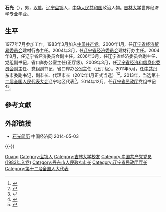 '''石光'''（{{bd|1958年|9月|}}），男，[[汉族|汉族]]，[[辽宁|辽宁]][[盘锦|盘锦]]人，[[中华人民共和国|中华人民共和国]]政治人物。[[吉林大学|吉林大学]]世界经济学专业毕业。

== 生平 ==
1977年7月参加工作。1983年3月加入[[中国共产党|中国共产党]]。2000年1月，任[[辽宁省经济贸易委员会|辽宁省经济贸易委员会]]建材行办主任。2004年3月，任[[辽宁省经济委员会|辽宁省经济委员会]]建材行办主任。2004年8月，任辽宁省经济委员会副主任。2006年3月，任辽宁省经济委员会副主任、党组副书记，省口岸办公室主任(正厅级)。2009年3月，任[[辽宁省经济和信息化委员会|辽宁省经济和信息化委员会]]副主任、党组副书记、省口岸办公室主任（正厅级）。2011年5月，任[[中共丹东市委|中共丹东市委]]副书记，副市长、代理市长（2012年1月正式当选）<ref>{{cite web|accessdate=2014-06-03|url=http://district.ce.cn/newarea/sddy/201301/15/t20130115_24029542.shtml|title=石光当选丹东市长|publisher=中国经济网|archive-date=2014-05-03|archive-url=https://web.archive.org/web/20140503184454/http://district.ce.cn/newarea/sddy/201301/15/t20130115_24029542.shtml|dead-url=no}}</ref><ref>{{cite web|accessdate=2014-07-12|url=http://district.ce.cn/zt/zlk/bg/201401/29/t20140129_2233042.shtml|title=丹东市政府工作报告 (2014年1月7日 石光)|publisher=中国经济网|archive-date=2014-07-14|archive-url=https://web.archive.org/web/20140714145434/http://district.ce.cn/zt/zlk/bg/201401/29/t20140129_2233042.shtml|dead-url=no}}</ref>。2013年，当选[[第十二届全国人民代表大会|第十二届全国人民代表大会]]辽宁地区代表<ref>{{cite news|title=全国人大代表信息-石光|url= http://210.82.31.1:8084/delegate/viewDelegate.action?dbid=120375|accessdate=2013-03-28|newspaper=全国人大网}}</ref>。2014年12月，任[[辽宁省民政厅|辽宁省民政厅]]党组书记<ref>{{cite web|accessdate=2016-09-18|url=http://district.ce.cn/newarea/sddy/201412/17/t20141217_4140312.shtml|title=丹东原市长石光调任辽宁省民政厅党组书记 冯韧不再担任|publisher=中国经济网|archive-date=2016-09-19|archive-url=https://web.archive.org/web/20160919150859/http://district.ce.cn/newarea/sddy/201412/17/t20141217_4140312.shtml|dead-url=no}}</ref><ref>{{cite web|accessdate=2016-09-18|url=http://district.ce.cn/newarea/sddy/201501/17/t20150117_4366858.shtml|title=石坚当选丹东市市长|publisher=中国经济网|archive-date=2016-09-19|archive-url=https://web.archive.org/web/20160919225205/http://district.ce.cn/newarea/sddy/201501/17/t20150117_4366858.shtml|dead-url=no}}</ref>。

== 參考文獻 ==
{{reflist}}

== 外部链接 ==
* [http://district.ce.cn/newarea/sddy/201301/15/t20130115_24029542.shtml 石光简历] {{Wayback|url=http://district.ce.cn/newarea/sddy/201301/15/t20130115_24029542.shtml |date=20140503184454 }} 中国经济网 2014-05-03

{{-}}
{{start box}}
{{s-gov|prc}}
{{s-before|[[冯韧|冯韧]]}}
{{s-title|[[辽宁省民政厅|辽宁省民政厅]]厅长|2014年12月－}}
{{s-inc}}
{{s-before|[[]]}}
{{s-title|[[丹东市人民政府|丹东市人民政府]]市长|2011年5月－2014年12月}}
{{s-after|[[石坚_(1965年)|石坚]]}}
{{end box}}

{{Authority control}}
{{DEFAULTSORT:Shi石}}
[[Category:石姓|Guang]]
[[Category:盘锦人|Category:盘锦人]]
[[Category:吉林大学校友|Category:吉林大学校友]]
[[Category:中国共产党党员_(1983年入党)|Category:中国共产党党员 (1983年入党)]]
[[Category:丹东市人民政府市长|Category:丹东市人民政府市长]]
[[Category:辽宁省民政厅厅长|Category:辽宁省民政厅厅长]]
[[Category:第十二届全国人大代表|Category:第十二届全国人大代表]]